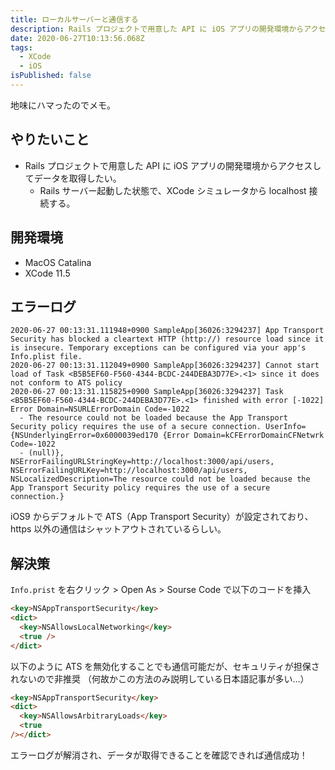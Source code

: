 ```yaml
---
title: ローカルサーバーと通信する
description: Rails プロジェクトで用意した API に iOS アプリの開発環境からアクセスしてデータを取得したい。
date: 2020-06-27T10:13:56.068Z
tags:
  - XCode
  - iOS
isPublished: false
---
```


地味にハマったのでメモ。

## やりたいこと

- Rails プロジェクトで用意した API に iOS アプリの開発環境からアクセスしてデータを取得したい。
  - Rails サーバー起動した状態で、XCode シミュレータから localhost 接続する。

## 開発環境

- MacOS Catalina
- XCode 11.5

## エラーログ

```shell
2020-06-27 00:13:31.111948+0900 SampleApp[36026:3294237] App Transport Security has blocked a cleartext HTTP (http://) resource load since it is insecure. Temporary exceptions can be configured via your app's Info.plist file.
2020-06-27 00:13:31.112049+0900 SampleApp[36026:3294237] Cannot start load of Task <B5B5EF60-F560-4344-BCDC-244DEBA3D77E>.<1> since it does not conform to ATS policy
2020-06-27 00:13:31.115825+0900 SampleApp[36026:3294237] Task <B5B5EF60-F560-4344-BCDC-244DEBA3D77E>.<1> finished with error [-1022] Error Domain=NSURLErrorDomain Code=-1022
  - The resource could not be loaded because the App Transport Security policy requires the use of a secure connection. UserInfo={NSUnderlyingError=0x6000039ed170 {Error Domain=kCFErrorDomainCFNetwrk Code=-1022
  - (null)}, NSErrorFailingURLStringKey=http://localhost:3000/api/users, NSErrorFailingURLKey=http://localhost:3000/api/users, NSLocalizedDescription=The resource could not be loaded because the App Transport Security policy requires the use of a secure connection.}
```

iOS9 からデフォルトで ATS（App Transport Security）が設定されており、https 以外の通信はシャットアウトされているらしい。

## 解決策

`Info.prist` を右クリック > Open As > Sourse Code で以下のコードを挿入

```html
<key>NSAppTransportSecurity</key>
<dict>
  <key>NSAllowsLocalNetworking</key>
  <true />
</dict>
```

以下のように ATS を無効化することでも通信可能だが、セキュリティが担保されないので非推奨
（何故かこの方法のみ説明している日本語記事が多い…）

```html
<key>NSAppTransportSecurity</key>
<dict>
  <key>NSAllowsArbitraryLoads</key>
  <true
/></dict>
```

エラーログが解消され、データが取得できることを確認できれば通信成功！
